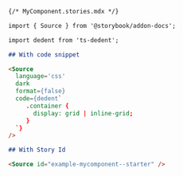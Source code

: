 ```md
{/* MyComponent.stories.mdx */}

import { Source } from '@storybook/addon-docs';

import dedent from 'ts-dedent';

## With code snippet

<Source
  language='css'
  dark
  format={false}
  code={dedent`
     .container {
       display: grid | inline-grid;
     }
  `}
/>

## With Story Id

<Source id="example-mycomponent--starter" />
```
